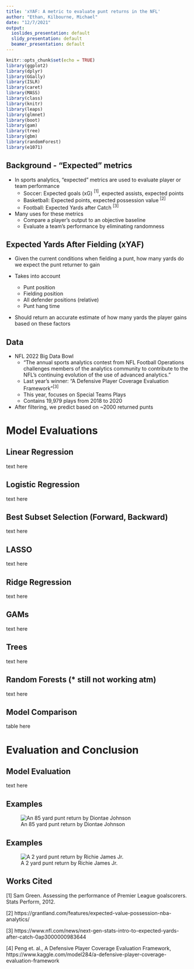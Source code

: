 ```yaml
---
title: 'xYAF: A metric to evaluate punt returns in the NFL'
author: "Ethan, Kilbourne, Michael"
date: "12/7/2021"
output:
  ioslides_presentation: default
  slidy_presentation: default
  beamer_presentation: default
---
```


```r
knitr::opts_chunk$set(echo = TRUE)
library(ggplot2)
library(dplyr)
library(GGally)
library(ISLR)
library(caret)
library(MASS)
library(class)
library(knitr)
library(leaps)
library(glmnet)
library(boot)
library(gam)
library(tree)
library(gbm)
library(randomForest)
library(e1071)

```

## Background - "Expected" metrics

- In sports analytics, "expected" metrics are used to evaluate player or team performance
  - Soccer: Expected goals (xG) $^{[1]}$, expected assists, expected points
  - Basketball: Expected points, expected possession value $^{[2]}$
  - Football: Expected Yards after Catch $^{[3]}$
  
- Many uses for these metrics
  - Compare a player's output to an objective baseline
  - Evaluate a team's performance by eliminating randomness
  
## Expected Yards After Fielding (xYAF)

- Given the current conditions when fielding a punt, how many yards do we expect the punt returner to gain

- Takes into account
  - Punt position
  - Fielding position
  - All defender positions (relative)
  - Punt hang time
  
- Should return an accurate estimate of how many yards the player gains based on these factors

## Data

- NFL 2022 Big Data Bowl
  - "The annual sports analytics contest from NFL Football Operations challenges members of the analytics community to contribute to the NFL’s continuing evolution of the use of advanced analytics."
  - Last year's winner: "A Defensive Player Coverage Evaluation Framework"$^{[3]}$
  - This year, focuses on Special Teams Plays
  - Contains 19,979 plays from 2018 to 2020
  
- After filtering, we predict based on ~2000 returned punts


# Model Evaluations

## Linear Regression

text here

## Logistic Regression

text here 

## Best Subset Selection (Forward, Backward)

text here

## LASSO

text here

## Ridge Regression

text here

## GAMs

text here

## Trees

text here

## Random Forests (* still not working atm)

text here

## Model Comparison

table here

# Evaluation and Conclusion

## Model Evaluation

text here

## Examples

![An 85 yard punt return by Diontae Johnson](https://media.giphy.com/media/eelOXCc4Xj3QuVP9mz/giphy-downsized-large.gif)

## Examples

![A 2 yard punt return by Richie James Jr.](https://media.giphy.com/media/HdE4nMCU1kqKJm3cX6/giphy-downsized-large.gif)

## Works Cited

[1] Sam Green. Assessing the performance of Premier League goalscorers. Stats
Perform, 2012.

[2] https://grantland.com/features/expected-value-possession-nba-analytics/

[3] https://www.nfl.com/news/next-gen-stats-intro-to-expected-yards-after-catch-0ap3000000983644

[4] Peng et. al., A Defensive Player Coverage Evaluation Framework, https://www.kaggle.com/model284/a-defensive-player-coverage-evaluation-framework
